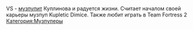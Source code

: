 VS - [[Музпуперы|музпупит]] Куплинова и радуется жизни. Считает началом своей карьеры музпуп Kupletic Dimice. Также любит играть в Team Fortress 2{{Инфобокс_для_пуперов|title2 = VS|image3 = Photo-1518180682.jpg|сферы_творчества = RYTPMV|имя_фамилия = Иван Страхов|другие_ники = ВанадийСера (Альт)|ссылки = [https://www.youtube.com/channel/UC8p-oY4Z0pIsIoooC1Qnv9Q Ютуб]
[https://vk.com/vsral ВК]}}
[[Категория:Музпуперы]]